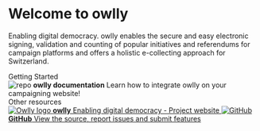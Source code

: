 


<Meta title="Owlly" />

<style>{`
  .subheading {
    --mediumdark: '#999999';
    font-weight: 900;
    font-size: 13px;
    color: #999;
    letter-spacing: 6px;
    line-height: 24px;
    text-transform: uppercase;
    margin-bottom: 12px;
    margin-top: 40px;
  }

  .link-list {
    display: grid;
    grid-template-columns: 1fr;
    grid-template-rows: 1fr;
    row-gap: 10px;
  }

  @media (min-width: 620px) {
    .link-list {
      row-gap: 20px;
      column-gap: 20px;
      grid-template-columns: 1fr 1fr;
    }
  }

  @media all and (-ms-high-contrast:none) {
  .link-list {
      display: -ms-grid;
      -ms-grid-columns: 1fr 1fr;
      -ms-grid-rows: 1fr;
    }
  }

  .link-item {
    display: block;
    padding: 20px 30px 20px 15px;
    border: 1px solid #00000010;
    border-radius: 5px;
    transition: background 150ms ease-out, border 150ms ease-out, transform 150ms ease-out;
    color: #333333;
    display: flex;
    align-items: flex-start;
  }

  .link-item:hover {
    border-color: #1EA7FD50;
    transform: translate3d(0, -3px, 0);
    box-shadow: rgba(0, 0, 0, 0.08) 0 3px 10px 0;
  }

  .link-item:active {
    border-color: #1EA7FD;
    transform: translate3d(0, 0, 0);
  }

  .link-item strong {
    font-weight: 700;
    display: block;
    margin-bottom: 2px;
  }

  .link-item img {
    height: 40px;
    width: 40px;
    margin-right: 15px;
    flex: none;
  }

  .link-item span {
    font-size: 14px;
    line-height: 20px;
  }

  .tip {
    display: inline-block;
    border-radius: 1em;
    font-size: 11px;
    line-height: 12px;
    font-weight: 700;
    background: #E7FDD8;
    color: #66BF3C;
    padding: 4px 12px;
    margin-right: 10px;
    vertical-align: top;
  }

  .tip-wrapper {
    font-size: 13px;
    line-height: 20px;
    margin-top: 40px;
    margin-bottom: 40px;
  }

  .tip-wrapper code {
    font-size: 12px;
    display: inline-block;
  }


`}</style>

# Welcome to owlly

Enabling digital democracy.
owlly enables the secure and easy electronic signing, validation and counting of popular initiatives and referendums for campaign platforms and offers a holistic e-collecting approach for Switzerland.

<div class="subheading">Getting Started</div>

<div class="link-list">
  <LinkTo className="link-item" kind="components-button--collect" style={{textDecoration: 'none'}}>
    <img src={Repo} alt="repo" />
    <span>
      <strong>owlly documentation</strong>
      Learn how to integrate owlly on your campaigning website!
    </span>
  </LinkTo>
</div>

<div class="subheading">Other resources</div>

<div class="link-list">
  <a class="link-item" href="https://owlly.ch" target="_blank" rel="noopener noreferrer">
    <img src={OwllyLogo} alt="Owlly logo" />
    <span>
      <strong>owlly</strong>
      Enabling digital democracy - Project website
    </span>
  </a>
  <a class="link-item" href="https://github.com/project-owlly" target="_blank" rel="noopener noreferrer">
    <img src={Code} alt="GitHub" />
    <span>
      <strong>GitHub</strong>
      View the source, report issues and submit features
    </span>
  </a>
</div>
